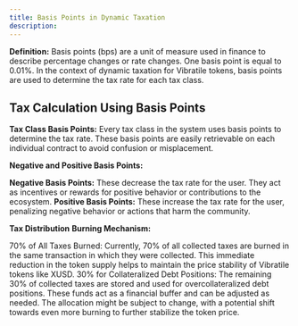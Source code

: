 ```yaml
---
title: Basis Points in Dynamic Taxation
description: 
---
```


**Definition:**
Basis points (bps) are a unit of measure used in finance to describe percentage changes or rate changes. One basis point is equal to 0.01%. In the context of dynamic taxation for Vibratile tokens, basis points are used to determine the tax rate for each tax class.

## Tax Calculation Using Basis Points
**Tax Class Basis Points:**
Every tax class in the system uses basis points to determine the tax rate. These basis points are easily retrievable on each individual contract to avoid confusion or misplacement.

**Negative and Positive Basis Points:**

**Negative Basis Points:** These decrease the tax rate for the user. They act as incentives or rewards for positive behavior or contributions to the ecosystem.
**Positive Basis Points:** These increase the tax rate for the user, penalizing negative behavior or actions that harm the community.


**Tax Distribution**
**Burning Mechanism:**

70% of All Taxes Burned: Currently, 70% of all collected taxes are burned in the same transaction in which they were collected. This immediate reduction in the token supply helps to maintain the price stability of Vibratile tokens like XUSD.
30% for Collateralized Debt Positions: The remaining 30% of collected taxes are stored and used for overcollateralized debt positions. These funds act as a financial buffer and can be adjusted as needed. The allocation might be subject to change, with a potential shift towards even more burning to further stabilize the token price.